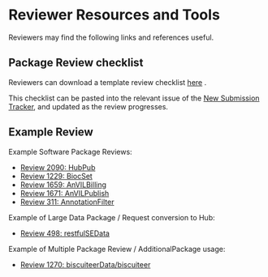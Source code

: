 # Reviewer Resources and Tools {#reviewtools}

Reviewers may find the following links and references useful.


## Package Review checklist {.unnumbered #review-checklist}

Reviewers can download a template review checklist <a href="docs/package-review-checklist.md" target="_blank">here</a> <i class="fas fa-external-link-alt"></i>.

This checklist can be pasted into the relevant issue of the [New Submission Tracker](https://github.com/Bioconductor/Contributions/issues),
and updated as the review progresses.


## Example Review {.unnumbered #review-example}

Example Software Package Reviews:
<ul>
<li>[Review 2090: HubPub](https://github.com/Bioconductor/Contributions/issues/2090)</li>
<li>[Review 1229: BiocSet](https://github.com/Bioconductor/Contributions/issues/1229)</li>
<li>[Review 1659: AnVILBilling](https://github.com/Bioconductor/Contributions/issues/1659)</li>
<li>[Review 1671: AnVILPublish](https://github.com/Bioconductor/Contributions/issues/1671)</li>
<li>[Review 311: AnnotationFilter](https://github.com/Bioconductor/Contributions/issues/311)</li>
</ul>


Example of Large Data Package / Request conversion to Hub:
<ul>
<li>[Review 498: restfulSEData](https://github.com/Bioconductor/Contributions/issues/498)</li>
</ul>


Example of Multiple Package Review / AdditionalPackage usage:
<ul>
<li>[Review 1270: biscuiteerData/biscuiteer](https://github.com/Bioconductor/Contributions/issues/1270)</li>
</ul>
